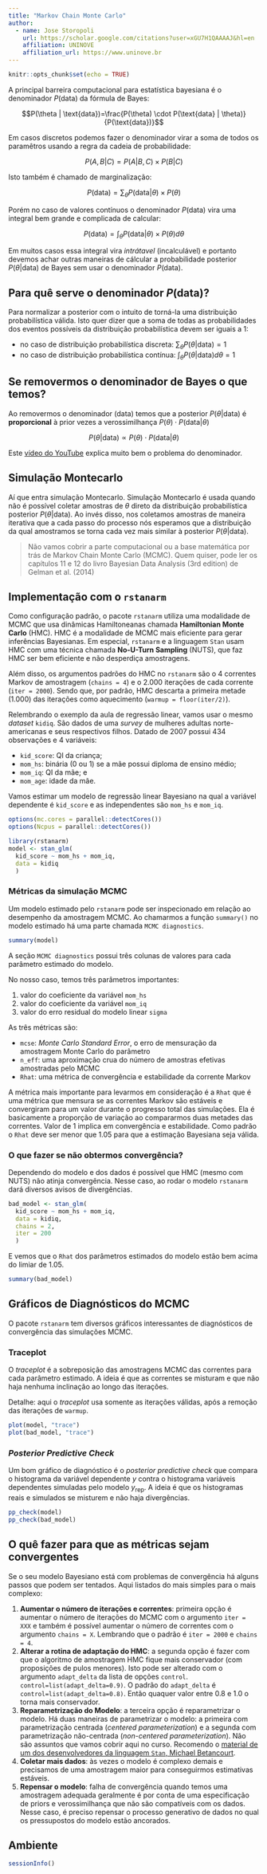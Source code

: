 ```yaml
---
title: "Markov Chain Monte Carlo"
author:
  - name: Jose Storopoli
    url: https://scholar.google.com/citations?user=xGU7H1QAAAAJ&hl=en
    affiliation: UNINOVE
    affiliation_url: https://www.uninove.br
---
```


```r
knitr::opts_chunk$set(echo = TRUE)
```

A principal barreira computacional para estatística bayesiana é o denominador $P(\text{data})$ da fórmula de Bayes:

$$P(\theta | \text{data})=\frac{P(\theta) \cdot P(\text{data} | \theta)}{P(\text{data})}$$

Em casos discretos podemos fazer o denominador virar a soma de todos os paramêtros usando a regra da cadeia de probabilidade:

$$P(A,B|C)=P(A|B,C) \times P(B|C)$$

Isto também é chamado de marginalização:

$$P(\text{data})=\sum_{\theta} P(\text{data} | \theta) \times P(\theta)$$

Porém no caso de valores contínuos o denominador $P(\text{data})$ vira uma integral bem grande e complicada de calcular:

$$P(\text{data})=\int_{\theta} P(\text{data} | \theta) \times P(\theta)d \theta$$

Em muitos casos essa integral vira *intrátavel* (incalculável) e portanto devemos achar outras maneiras de cálcular a probabilidade posterior $P(\theta | \text{data})$ de Bayes sem usar o denominador $P(\text{data})$.

## Para quê serve o denominador $P(\text{data})$?

Para normalizar a posterior com o intuito de torná-la uma distribuição probabilística válida. Isto quer dizer que a soma de todas as probabilidades dos eventos possíveis da distribuição probabilística devem ser iguais a 1:

-   no caso de distribuição probabilística discreta: $\sum_{\theta} P(\theta | \text{data}) = 1$
-   no caso de distribuição probabilística contínua: $\int_{\theta} P(\theta | \text{data})d \theta = 1$

## Se removermos o denominador de Bayes o que temos?

Ao removermos o denominador $(\text{data})$ temos que a posterior $P(\theta | \text{data})$ é **proporcional** à prior vezes a verossimilhança $P(\theta) \cdot P(\text{data} | \theta)$

$$P(\theta | \text{data}) \propto P(\theta) \cdot P(\text{data} | \theta)$$

Este [vídeo do YouTube](https://youtu.be/8FbqSVFzmoY) explica muito bem o problema do denominador.

## Simulação Montecarlo

Aí que entra simulação Montecarlo. Simulação Montecarlo é usada quando não é possível coletar amostras de $\theta$ direto da distribuição probabilística posterior $P(\theta | \text{data})$. Ao invés disso, nos coletamos amostras de maneira iterativa que a cada passo do processo nós esperamos que a distribuição da qual amostramos se torna cada vez mais similar à posterior $P(\theta | \text{data})$.

> Não vamos cobrir a parte computacional ou a base matemática por trás de Markov Chain Monte Carlo (MCMC). Quem quiser, pode ler os capítulos 11 e 12 do livro Bayesian Data Analysis (3rd edition) de Gelman et al. (2014)

## Implementação com o `rstanarm`

Como configuração padrão, o pacote `rstanarm` utiliza uma modalidade de MCMC que usa dinâmicas Hamiltoneanas chamada **Hamiltonian Monte Carlo** (HMC). HMC é a modalidade de MCMC mais eficiente para gerar inferências Bayesianas. Em especial, `rstanarm` e a linguagem `Stan` usam HMC com uma técnica chamada **No-U-Turn Sampling** (NUTS), que faz HMC ser bem eficiente e não desperdiça amostragens.

Além disso, os argumentos padrões do HMC no `rstanarm` são o 4 correntes Markov de amostragem (`chains = 4`) e o 2.000 iterações de cada corrente (`iter = 2000`). Sendo que, por padrão, HMC descarta a primeira metade (1.000) das iterações como aquecimento (`warmup = floor(iter/2)`).

Relembrando o exemplo da aula de regressão linear, vamos usar o mesmo *dataset* `kidiq`. São dados de uma *survey* de mulheres adultas norte-americanas e seus respectivos filhos. Datado de 2007 possui 434 observações e 4 variáveis:

-   `kid_score`: QI da criança;
-   `mom_hs`: binária (0 ou 1) se a mãe possui diploma de ensino médio;
-   `mom_iq`: QI da mãe; e
-   `mom_age`: idade da mãe.

Vamos estimar um modelo de regressão linear Bayesiano na qual a variável dependente é `kid_score` e as independentes são `mom_hs` e `mom_iq`.

```r
options(mc.cores = parallel::detectCores())
options(Ncpus = parallel::detectCores())

library(rstanarm)
model <- stan_glm(
  kid_score ~ mom_hs + mom_iq,
  data = kidiq
  )
```

### Métricas da simulação MCMC

Um modelo estimado pelo `rstanarm` pode ser inspecionado em relação ao desempenho da amostragem MCMC. Ao chamarmos a função `summary()` no modelo estimado há uma parte chamada `MCMC diagnostics`.

```r
summary(model)
```

A seção `MCMC diagnostics` possui três colunas de valores para cada parâmetro estimado do modelo.

No nosso caso, temos três parâmetros importantes:

1.  valor do coeficiente da variável `mom_hs`
2.  valor do coeficiente da variável `mom_iq`
3.  valor do erro residual do modelo linear `sigma`

As três métricas são:

-   `mcse`: *Monte Carlo Standard Error*, o erro de mensuração da amostragem Monte Carlo do parâmetro
-   `n_eff`: uma aproximação crua do número de amostras efetivas amostradas pelo MCMC
-   `Rhat`: uma métrica de convergência e estabilidade da corrente Markov

A métrica mais importante para levarmos em consideração é a `Rhat` que é uma métrica que mensura se as correntes Markov são estáveis e convergiram para um valor durante o progresso total das simulações. Ela é basicamente a proporção de variação ao compararmos duas metades das correntes. Valor de $1$ implica em convergência e estabilidade. Como padrão o `Rhat` deve ser menor que $1.05$ para que a estimação Bayesiana seja válida.

### O que fazer se não obtermos convergência?

Dependendo do modelo e dos dados é possível que HMC (mesmo com NUTS) não atinja convergência. Nesse caso, ao rodar o modelo `rstanarm` dará diversos avisos de divergências.

```r
bad_model <- stan_glm(
  kid_score ~ mom_hs + mom_iq,
  data = kidiq,
  chains = 2,
  iter = 200
  )
```

E vemos que o `Rhat` dos parâmetros estimados do modelo estão bem acima do limiar de $1.05$.

```r
summary(bad_model)
```

## Gráficos de Diagnósticos do MCMC

O pacote `rstanarm` tem diversos gráficos interessantes de diagnósticos de convergência das simulações MCMC.

### Traceplot

O *traceplot* é a sobreposição das amostragens MCMC das correntes para cada parâmetro estimado. A ideia é que as correntes se misturam e que não haja nenhuma inclinação ao longo das iterações.

Detalhe: aqui o *traceplot* usa somente as iterações válidas, após a remoção das iterações de `warmup`.

```r
plot(model, "trace")
plot(bad_model, "trace")
```

### *Posterior Predictive Check*

Um bom gráfico de diagnóstico é o *posterior predictive check* que compara o histograma da variável dependente $y$ contra o histograma variáveis dependentes simuladas pelo modelo $y_{\text{rep}}$. A ideia é que os histogramas reais e simulados se misturem e não haja divergências.

```r
pp_check(model)
pp_check(bad_model)
```

## O quê fazer para que as métricas sejam convergentes

Se o seu modelo Bayesiano está com problemas de convergência há alguns passos que podem ser tentados. Aqui listados do mais simples para o mais complexo:

1.  **Aumentar o número de iterações e correntes**: primeira opção é aumentar o número de iterações do MCMC com o argumento `iter = XXX` e também é possível aumentar o número de correntes com o argumento `chains = X`. Lembrando que o padrão é `iter = 2000` e `chains = 4`.
2.  **Alterar a rotina de adaptação do HMC**: a segunda opção é fazer com que o algoritmo de amostragem HMC fique mais conservador (com proposições de pulos menores). Isto pode ser alterado com o argumento `adapt_delta` da lista de opções `control`. `control=list(adapt_delta=0.9)`. O padrão do `adapt_delta` é `control=list(adapt_delta=0.8)`. Então quaquer valor entre $0.8$ e $1.0$ o torna mais conservador.
3.  **Reparametrização do Modelo**: a terceira opção é reparametrizar o modelo. Há duas maneiras de parametrizar o modelo: a primeira com parametrização centrada (*centered parameterization*) e a segunda com parametrização não-centrada (*non-centered parameterization*). Não são assuntos que vamos cobrir aqui no curso. Recomendo o [material de um dos desenvolvedores da linguagem `Stan`, Michael Betancourt](https://mc-stan.org/users/documentation/case-studies/divergences_and_bias.html).
4.  **Coletar mais dados**: às vezes o modelo é complexo demais e precisamos de uma amostragem maior para conseguirmos estimativas estáveis.
5.  **Repensar o modelo**: falha de convergência quando temos uma amostragem adequada geralmente é por conta de uma especificação de priors e verossimilhança que não são compatíveis com os dados. Nesse caso, é preciso repensar o processo generativo de dados no qual os pressupostos do modelo estão ancorados.

## Ambiente

```r
sessionInfo()
```

